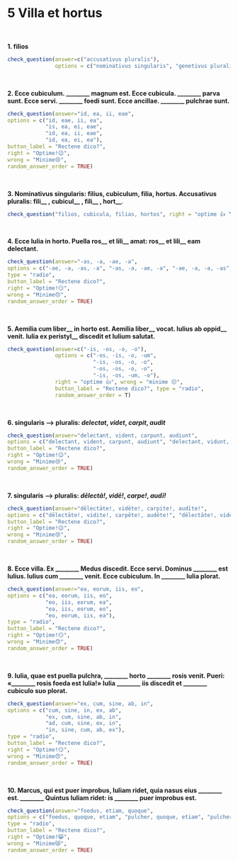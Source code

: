 # 5 Villa et hortus
</br>

**1. filios** 
```r
check_question(answer=c("accusativus pluralis"), 
               options = c("nominativus singularis", "genetivus pluralis", "accusativus pluralis", "nominativus pluralis"), right = "ita, ut dicis 👏", wrong = "minime 😔", button_label = "Rectene dico?", type = "radio")
```
</br>

**2. Ecce cubiculum. ________ magnum est. Ecce cubicula. ________ parva sunt. Ecce servi. ________ foedi sunt. Ecce ancillae. ________ pulchrae sunt.**

```r
check_question(answer="id, ea, ii, eae",
options = c("id, eae, ii, ea", 
            "is, ea, ei, eae", 
            "id, ea, ii, eae", 
            "id, ea, ei, ea"),
button_label = "Rectene dico?",
right = "Optime!😉",
wrong = "Minime😢",
random_answer_order = TRUE)
```
</br>

**3. Nominativus singularis: filius, cubiculum, filia, hortus. Accusativus pluralis: fili\_\_ , cubicul\_\_ , fili\_\_ , hort\_\_**.

```r
check_question("filios, cubicula, filias, hortos", right = "optime 👍 ", wrong = "cogitandum est 🤔", button_label = "Rectene dico?", placeholder = "filius, cubiculum, filia, hortus")
```
</br>

**4. Ecce Iulia in horto. Puella ros\_\_ et lili\_\_ amat: ros\_\_ et lili\_\_ eam delectant.**

```r
check_question(answer="-as, -a, -ae, -a",
options = c("-ae, -a, -as, -a", "-as, -a, -ae, -a", "-ae, -a, -a, -as", "-as, -a, -a, -ae"),
type = "radio",
button_label = "Rectene dico?",
right = "Optime!😏",
wrong = "Minime😞",
random_answer_order = TRUE)
```
</br>

**5. Aemilia cum liber\_\_ in horto est. Aemilia liber\_\_ vocat. Iulius ab oppid\_\_ venit. Iulia ex peristyl\_\_ discedit et Iulium salutat.**
```r
check_question(answer=c("-is, -os, -o, -o"), 
               options = c("-os, -is, -o, -um", 
                           "-is, -os, -o, -o", 
                           "-os, -os, -o, -o", 
                           "-is, -os, -um, -o"), 
               right = "optime 👍", wrong = "minime 😔", 
               button_label = "Rectene dico?", type = "radio",
               random_answer_order = T)
```
</br>

**6. singularis —> pluralis: _delectat_, _videt_, _carpit_, _audit_**

```r
check_question(answer="delectant, vident, carpunt, audiunt",
options = c("delectant, vident, carpunt, audiunt", "delectant, vidunt, carpiunt, audunt", "delectant, vident, carpiunt, audiunt", "delectant, vident, carpunt, audunt"),
button_label = "Rectene dico?",
right = "Optime!😉",
wrong = "Minime😢",
random_answer_order = TRUE)
```
</br>

**7. singularis —> pluralis: _dēlectā!_, _vidē!_, _carpe!_, _audī!_**

```r
check_question(answer="dēlectāte!, vidēte!, carpite!, audīte!",
options = c("dēlectāte!, vidite!, carpēte!, audēte!", "dēlectāte!, vidēte!, carpete!, audīte!", "dēlectāte!, vidēte!, carpite!, audīte!", "dēlectāte!, vidēte!, carpite!, audete!"),
button_label = "Rectene dico?",
right = "Optime!😉",
wrong = "Minime😢",
random_answer_order = TRUE)
```
</br>

**8. Ecce villa. Ex ________ Medus discedit. Ecce servi. Dominus ________ est Iulius. Iulius cum ________ venit. Ecce cubiculum. In ________ Iulia plorat.**

```r
check_question(answer="ea, eorum, iis, eo",
options = c("ea, eorum, iis, eo", 
            "eo, iis, eorum, ea", 
            "ea, iis, eorum, eo", 
            "eo, eorum, iis, ea"),
type = "radio",
button_label = "Rectene dico?",
right = "Optime!😏",
wrong = "Minime😞",
random_answer_order = TRUE)
```
</br>

**9. Iulia, quae est puella pulchra, ________ horto ________ rosis venit. Pueri: «________ rosis foeda est Iulia!» Iulia ________ iis discedit et ________ cubiculo suo plorat.**

```r
check_question(answer="ex, cum, sine, ab, in",
options = c("cum, sine, in, ex, ab", 
            "ex, cum, sine, ab, in", 
            "ad, cum, sine, ex, in", 
            "in, sine, cum, ab, ex"),
type = "radio",
button_label = "Rectene dico?",
right = "Optime!😏",
wrong = "Minime😞",
random_answer_order = TRUE)
```
</br>

**10. Marcus, qui est puer improbus, Iuliam ridet, quia nasus eius ________ est. ________ Quintus Iuliam ridet: is ________ puer improbus est.**

```r
check_question(answer="foedus, etiam, quoque",
options = c("foedus, quoque, etiam", "pulcher, quoque, etiam", "pulcher, etiam, quoque", "foedus, etiam, quoque"),
type = "radio",
button_label = "Rectene dico?",
right = "Optime!😸",
wrong = "Minime😿",
random_answer_order = TRUE)
```

</br>









